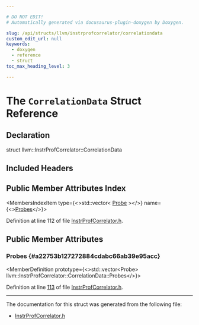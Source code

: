```yaml
---

# DO NOT EDIT!
# Automatically generated via docusaurus-plugin-doxygen by Doxygen.

slug: /api/structs/llvm/instrprofcorrelator/correlationdata
custom_edit_url: null
keywords:
  - doxygen
  - reference
  - struct
toc_max_heading_level: 3

---
```





# The `CorrelationData` Struct Reference

<DoxygenPage pluginConfig={pluginConfig}>



## Declaration

<CodeBlock>struct llvm::InstrProfCorrelator::CorrelationData</CodeBlock>

## Included Headers

<IncludesList>
<IncludesListItem
  filePath="llvm/ProfileData/InstrProfCorrelator.h"
  permalink="/docs/api/files/include/include/llvm/include/llvm/profiledata/instrprofcorrelator-h"
  isLocal="true" />
</IncludesList>

## Public Member Attributes Index

<MembersIndex>

<MembersIndexItem
  type={<>std::vector&lt; <a href="/docs/api/structs/llvm/instrprofcorrelator/probe">Probe</a> &gt;</>}
  name={<><a href="#a22753b127272884cdabc66ab39e95acc">Probes</a></>}>
</MembersIndexItem>

</MembersIndex>


Definition at line 112 of file <a href="/docs/api/files/include/include/llvm/include/llvm/profiledata/instrprofcorrelator-h">InstrProfCorrelator.h</a>.

<SectionDefinition>

## Public Member Attributes

### Probes {#a22753b127272884cdabc66ab39e95acc}

<MemberDefinition
  prototype={<>std::vector&lt;Probe&gt; llvm::InstrProfCorrelator::CorrelationData::Probes</>}>

Definition at line <a href="/docs/api/files/include/include/llvm/include/llvm/profiledata/instrprofcorrelator-h/#l00113">113</a> of file <a href="/docs/api/files/include/include/llvm/include/llvm/profiledata/instrprofcorrelator-h">InstrProfCorrelator.h</a>.
</MemberDefinition>

</SectionDefinition>

<hr/>

The documentation for this struct was generated from the following file:

<ul>
<li><a href="/docs/api/files/include/include/llvm/include/llvm/profiledata/instrprofcorrelator-h">InstrProfCorrelator.h</a></li>
</ul>

</DoxygenPage>
